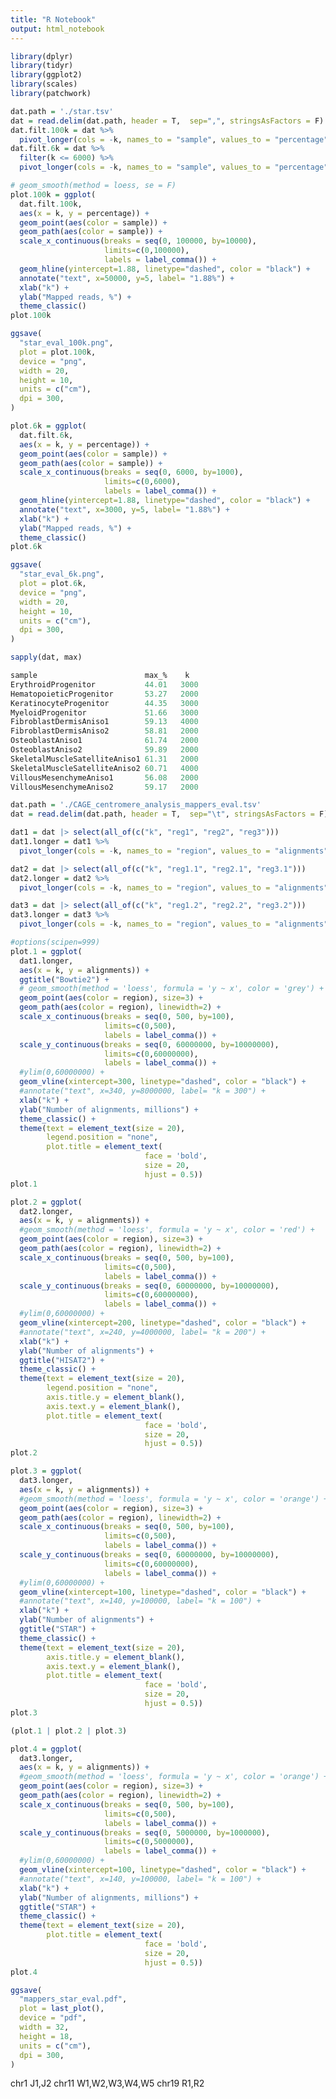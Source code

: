 ```yaml
---
title: "R Notebook"
output: html_notebook
---
```


```r
library(dplyr)
library(tidyr)
library(ggplot2)
library(scales)
library(patchwork)
```

```r
dat.path = './star.tsv'
dat = read.delim(dat.path, header = T,  sep=",", stringsAsFactors = F)
dat.filt.100k = dat %>%
  pivot_longer(cols = -k, names_to = "sample", values_to = "percentage")
dat.filt.6k = dat %>%
  filter(k <= 6000) %>%
  pivot_longer(cols = -k, names_to = "sample", values_to = "percentage")
```

```r
# geom_smooth(method = loess, se = F)
plot.100k = ggplot(
  dat.filt.100k,
  aes(x = k, y = percentage)) +
  geom_point(aes(color = sample)) +
  geom_path(aes(color = sample)) +
  scale_x_continuous(breaks = seq(0, 100000, by=10000),
                     limits=c(0,100000),
                     labels = label_comma()) +
  geom_hline(yintercept=1.88, linetype="dashed", color = "black") +
  annotate("text", x=50000, y=5, label= "1.88%") + 
  xlab("k") +
  ylab("Mapped reads, %") +
  theme_classic()
plot.100k
```

```r
ggsave(
  "star_eval_100k.png",
  plot = plot.100k,
  device = "png",
  width = 20,
  height = 10,
  units = c("cm"),
  dpi = 300,
)
```

```r
plot.6k = ggplot(
  dat.filt.6k,
  aes(x = k, y = percentage)) +
  geom_point(aes(color = sample)) +
  geom_path(aes(color = sample)) +
  scale_x_continuous(breaks = seq(0, 6000, by=1000),
                     limits=c(0,6000),
                     labels = label_comma()) +
  geom_hline(yintercept=1.88, linetype="dashed", color = "black") +
  annotate("text", x=3000, y=5, label= "1.88%") + 
  xlab("k") +
  ylab("Mapped reads, %") +
  theme_classic()
plot.6k
```

```r
ggsave(
  "star_eval_6k.png",
  plot = plot.6k,
  device = "png",
  width = 20,
  height = 10,
  units = c("cm"),
  dpi = 300,
)
```

```r
sapply(dat, max)
```

```r
sample                        max_%    k
ErythroidProgenitor           44.01   3000
HematopoieticProgenitor       53.27   2000
KeratinocyteProgenitor        44.35   3000
MyeloidProgenitor             51.66   3000
FibroblastDermisAniso1        59.13   4000
FibroblastDermisAniso2        58.81   2000
OsteoblastAniso1              61.74   2000
OsteoblastAniso2              59.89   2000
SkeletalMuscleSatelliteAniso1 61.31   2000
SkeletalMuscleSatelliteAniso2 60.71   4000
VillousMesenchymeAniso1       56.08   2000
VillousMesenchymeAniso2       59.17   2000
```

```r
dat.path = './CAGE_centromere_analysis_mappers_eval.tsv'
dat = read.delim(dat.path, header = T,  sep="\t", stringsAsFactors = F)

dat1 = dat |> select(all_of(c("k", "reg1", "reg2", "reg3")))
dat1.longer = dat1 %>%
  pivot_longer(cols = -k, names_to = "region", values_to = "alignments")

dat2 = dat |> select(all_of(c("k", "reg1.1", "reg2.1", "reg3.1")))
dat2.longer = dat2 %>%
  pivot_longer(cols = -k, names_to = "region", values_to = "alignments")

dat3 = dat |> select(all_of(c("k", "reg1.2", "reg2.2", "reg3.2")))
dat3.longer = dat3 %>%
  pivot_longer(cols = -k, names_to = "region", values_to = "alignments")
```

```r
#options(scipen=999)
plot.1 = ggplot(
  dat1.longer,
  aes(x = k, y = alignments)) +
  ggtitle("Bowtie2") + 
  # geom_smooth(method = 'loess', formula = 'y ~ x', color = 'grey') + 
  geom_point(aes(color = region), size=3) +
  geom_path(aes(color = region), linewidth=2) +
  scale_x_continuous(breaks = seq(0, 500, by=100),
                     limits=c(0,500),
                     labels = label_comma()) +
  scale_y_continuous(breaks = seq(0, 60000000, by=10000000),
                     limits=c(0,60000000),
                     labels = label_comma()) +
  #ylim(0,60000000) +
  geom_vline(xintercept=300, linetype="dashed", color = "black") +
  #annotate("text", x=340, y=8000000, label= "k = 300") + 
  xlab("k") +
  ylab("Number of alignments, millions") +
  theme_classic() +
  theme(text = element_text(size = 20),
        legend.position = "none",
        plot.title = element_text(
                              face = 'bold', 
                              size = 20, 
                              hjust = 0.5))
plot.1
```
```r
plot.2 = ggplot(
  dat2.longer,
  aes(x = k, y = alignments)) + 
  #geom_smooth(method = 'loess', formula = 'y ~ x', color = 'red') + 
  geom_point(aes(color = region), size=3) +
  geom_path(aes(color = region), linewidth=2) +
  scale_x_continuous(breaks = seq(0, 500, by=100),
                     limits=c(0,500),
                     labels = label_comma()) +
  scale_y_continuous(breaks = seq(0, 60000000, by=10000000),
                     limits=c(0,60000000),
                     labels = label_comma()) +
  #ylim(0,60000000) +
  geom_vline(xintercept=200, linetype="dashed", color = "black") +
  #annotate("text", x=240, y=4000000, label= "k = 200") + 
  xlab("k") +
  ylab("Number of alignments") +
  ggtitle("HISAT2") + 
  theme_classic() +
  theme(text = element_text(size = 20),
        legend.position = "none",
        axis.title.y = element_blank(),
        axis.text.y = element_blank(),
        plot.title = element_text(
                              face = 'bold', 
                              size = 20, 
                              hjust = 0.5))
plot.2
```

```r
plot.3 = ggplot(
  dat3.longer,
  aes(x = k, y = alignments)) +
  #geom_smooth(method = 'loess', formula = 'y ~ x', color = 'orange') + 
  geom_point(aes(color = region), size=3) +
  geom_path(aes(color = region), linewidth=2) +
  scale_x_continuous(breaks = seq(0, 500, by=100),
                     limits=c(0,500),
                     labels = label_comma()) +
  scale_y_continuous(breaks = seq(0, 60000000, by=10000000),
                     limits=c(0,60000000),
                     labels = label_comma()) +
  #ylim(0,60000000) +
  geom_vline(xintercept=100, linetype="dashed", color = "black") +
  #annotate("text", x=140, y=100000, label= "k = 100") + 
  xlab("k") +
  ylab("Number of alignments") +
  ggtitle("STAR") + 
  theme_classic() +
  theme(text = element_text(size = 20),
        axis.title.y = element_blank(),
        axis.text.y = element_blank(),
        plot.title = element_text(
                              face = 'bold', 
                              size = 20, 
                              hjust = 0.5))
plot.3
```

```r
(plot.1 | plot.2 | plot.3)
```

```r
plot.4 = ggplot(
  dat3.longer,
  aes(x = k, y = alignments)) +
  #geom_smooth(method = 'loess', formula = 'y ~ x', color = 'orange') + 
  geom_point(aes(color = region), size=3) +
  geom_path(aes(color = region), linewidth=2) +
  scale_x_continuous(breaks = seq(0, 500, by=100),
                     limits=c(0,500),
                     labels = label_comma()) +
  scale_y_continuous(breaks = seq(0, 5000000, by=1000000),
                     limits=c(0,5000000),
                     labels = label_comma()) +
  #ylim(0,60000000) +
  geom_vline(xintercept=100, linetype="dashed", color = "black") +
  #annotate("text", x=140, y=100000, label= "k = 100") + 
  xlab("k") +
  ylab("Number of alignments, millions") +
  ggtitle("STAR") + 
  theme_classic() +
  theme(text = element_text(size = 20),
        plot.title = element_text(
                              face = 'bold', 
                              size = 20, 
                              hjust = 0.5))
plot.4
```

```r
ggsave(
  "mappers_star_eval.pdf",
  plot = last_plot(),
  device = "pdf",
  width = 32,
  height = 18,
  units = c("cm"),
  dpi = 300,
)
```

chr1 J1,J2
chr11 W1,W2,W3,W4,W5
chr19 R1,R2
